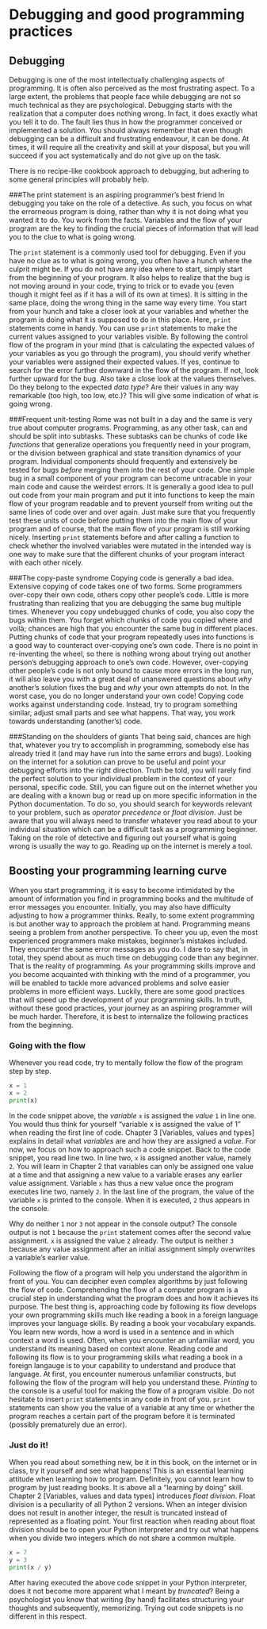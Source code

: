 # Debugging and good programming practices

## Debugging

Debugging is one of the most intellectually challenging aspects of programming. It is often also perceived as the most frustrating aspect. To a large extent, the problems that people face while debugging are not so much technical as they are psychological. Debugging starts with the realization that a computer does nothing wrong. In fact, it does exactly what you tell it to do. The fault lies thus in how the programmer conceived or implemented a solution. You should always remember that even though debugging can be a difficult and frustrating endeavour, it can be done. At times, it will require all the creativity and skill at your disposal, but you will succeed if you act systematically and do not give up on the task.

There is no recipe-like cookbook approach to debugging, but adhering to some general principles will probably help.

###The print statement is an aspiring programmer's best friend
In debugging you take on the role of a detective. As such, you focus on what the errorneous program is doing, rather than why it is not doing what you wanted it to do. You work from the facts. Variables and the flow of your program are the key to finding the crucial pieces of information that will lead you to the clue to what is going wrong.

The `print` statement is a commonly used tool for debugging. Even if you have no clue as to what is going wrong, you often have a hunch where the culprit might be. If you do not have any idea where to start, simply start from the beginning of your program. It also helps to realize that the bug is not moving around in your code, trying to trick or to evade you (even though it might feel as if it has a will of its own at times). It is sitting in the same place, doing the wrong thing in the same way every time. You start from your hunch and take a closer look at your variables and whether the program is doing what it is supposed to do in this place. Here, `print` statements come in handy. You can use `print` statements to make the current values assigned to your variables visible. By following the control flow of the program in your mind (that is calculating the expected values of your variables as you go through the program), you should verify whether your variables were assigned their expected values. If yes, continue to search for the error further downward in the flow of the program. If not, look further upward for the bug. Also take a close look at the values themselves. Do they belong to the expected *data type*? Are their values in any way remarkable (too high, too low, etc.)? This will give some indication of what is going wrong.

###Frequent unit-testing
Rome was not built in a day and the same is very true about computer programs. Programming, as any other task, can and should be split into subtasks. These subtasks can be chunks of code like *functions* that generalize operations you frequently need in your program, or the division between graphical and state transition dynamics of your program. Individual components should frequently and extensively be tested for bugs *before* merging them into the rest of your code. One simple bug in a small component of your program can become untracable in your main code and cause the weirdest errors. It is generally a good idea to pull out code from your main program and put it into functions to keep the main flow of your program readable and to prevent yourself from writing out the same lines of code over and over again. Just make sure that you frequently test these units of code before putting them into the main flow of your program and of course, that the main flow of your program is still working nicely. Inserting `print` statements before and after calling a function to check whether the involved variables were mutated in the intended way is one way to make sure that the different chunks of your program interact with each other nicely.

###The copy-paste syndrome
Copying code is generally a bad idea. Extensive copying of code takes one of two forms. Some programmers over-copy their own code, others copy other people's code. Little is more frustrating than realizing that you are debugging the same bug multiple times. Whenever you copy undebugged chunks of code, you also copy the bugs within them. You forget which chunks of code you copied where and voilà; chances are high that you encounter the same bug in different places. Putting chunks of code that your program repeatedly uses into functions is a good way to counteract over-copying one's own code. There is no point in re-inventing the wheel, so there is nothing wrong about trying out another person's debugging approach to one's own code. However, over-copying other people's code is not only bound to cause more errors in the long run, it will also leave you with a great deal of unanswered questions about *why* another's solution fixes the bug and *why* your own attempts do not. In the worst case, you do no longer understand your own code! Copying code works against understanding code. Instead, try to program something similar, adjust small parts and see what happens. That way, you work towards understanding (another's) code.

###Standing on the shoulders of giants
That being said, chances are high that, whatever you try to accomplish in programming, somebody else has already tried it (and may have run into the same errors and bugs). Looking on the internet for a solution can prove to be useful and point your debugging efforts into the right direction. Truth be told, you will rarely find the perfect solution to your individual problem in the context of your personal, specific code. Still, you can figure out on the internet whether you are dealing with a known bug or read up on more specific information in the Python documentation. To do so, you should search for keywords relevant to your problem, such as *operator precedence* or *float division*. Just be aware that you will always need to transfer whatever you read about to your individual situation which can be a difficult task as a programming beginner. Taking on the role of detective and figuring out yourself what is going wrong is usually the way to go. Reading up on the internet is merely a tool.

## Boosting your programming learning curve

When you start programming, it is easy to become intimidated by the amount of information you find in programming books and the multitude of error messages you encounter. Initially, you may also have difficulty adjusting to how a programmer thinks. Really, to some extent programming is but another way to approach the problem at hand. Programming means seeing a problem from another perspective. To cheer you up, even the most experienced programmers make mistakes, beginner's mistakes included. They encounter the same error messages as you do. I dare to say that, in total, they spend about as much time on debugging code than any beginner. That is the reality of programming. As your programming skills improve and you become acquainted with thinking with the mind of a programmer, you will be enabled to tackle more advanced problems and solve easier problems in more efficient ways. Luckily, there are some good practices that will speed up the development of your programming skills. In truth, without these good practices, your journey as an aspiring programmer will be much harder. Therefore, it is best to internalize the following practices from the beginning.

### Going with the flow

Whenever you read code, try to mentally follow the flow of the program step by step.

```python
x = 1
x = 2
print(x)
```

In the code snippet above, the *variable* `x` is assigned the *value* `1` in line one. You would thus think for yourself "variable x is assigned the value of 1" when reading the first line of code. Chapter 3 [Variables, values and types] explains in detail what *variables* are and how they are assigned a *value*. For now, we focus on how to approach such a code snippet. Back to the code snippet, you read line two. In line two, `x` is assigned another value, namely `2`. You will learn in Chapter 2 that variables can only be assigned one value at a time and that assigning a new value to a variable erases any earlier value assignment. Variable `x` has thus a new value once the program executes line two, namely `2`. In the last line of the program, the value of the variable `x` is printed to the console. When it is executed, `2` thus appears in the console.

Why do neither `1` nor `3` not appear in the console output? The console output is not `1` because the `print` statement comes after the second value assignment. `x` is assigned the value `2` already. The output is neither `3` because any value assignment after an initial assignment simply overwrites a variable's earlier value.

Following the flow of a program will help you understand the algorithm in front of you. You can decipher even complex algorithms by just following the flow of code.
Comprehending the flow of a computer program is a crucial step in understanding what the program does and how it achieves its purpose. The best thing is, approaching
code by following its flow develops your own programming skills much like reading a book in a foreign language improves your language skills.
By reading a book your vocabulary expands. You learn new words, how a word is used in a sentence and in which context a word is used. Often, when you encounter an unfamiliar word, you understand its meaning based on context alone. Reading code and following its flow is to your programming skills what reading a book in a foreign langauge is to your capability to understand and produce that language. At first, you encounter numerous unfamiliar constructs, but following the flow of the program will help you understand these. *Printing* to the console is a useful tool for making the flow of a program visible. Do not hesitate to insert `print` statements in any code in front of you. `print` statements can show you the value of a variable at any time or whether the program reaches a certain part of the program before it is terminated (possibly prematurely due an error).

### Just do it!

When you read about something new, be it in this book, on the internet or in class, try it yourself and see what happens! This is an essential learning attitude when learning how to program. Definitely, you cannot learn how to program by just reading books. It is above all a "learning by doing" skill. Chapter 2 [Variables, values and data types] introduces *float division*. Float division is a peculiarity of all Python 2 versions. When an integer division does not result in another integer, the result is truncated instead of represented as a floating point. Your first reaction when reading about float division should be to open your Python interpreter and try out what happens when you divide two integers which do not share a common multiple.

```python
x = 7
y = 3
print(x / y)
```

After having executed the above code snippet in your Python interpreter, does it not become more apparent what I meant by *truncated*? Being a psychologist you know that writing (by hand) facilitates structuring your thoughts and subsequently, memorizing. Trying out code snippets is no different in this respect.
